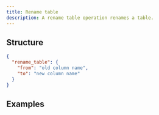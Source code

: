 ```yaml
---
title: Rename table
description: A rename table operation renames a table.
---
```


## Structure

```json
{
  "rename_table": {
    "from": "old column name",
    "to": "new column name"
  }
}
```

## Examples

<ExampleSnippet example="04_rename_table.json" language="json" />
